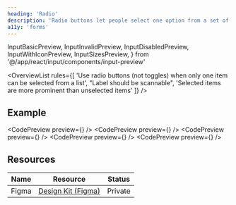 ```yaml
---
heading: 'Radio'
description: 'Radio buttons let people select one option from a set of options'
a11y: 'forms'
---
```


  InputBasicPreview,
  InputInvalidPreview,
  InputDisabledPreview,
  InputWithIconPreview,
  InputSizesPreview,
} from '@/app/react/input/components/input-preview'

<OverviewList rules={[
  'Use radio buttons (not toggles) when only one item can be selected from a list',
  "Label should be scannable",
  'Selected items are more prominent than unselected items'
]} />

## Example

<CodePreview preview={<InputBasicPreview />} />
<CodePreview preview={<InputInvalidPreview />} />
<CodePreview preview={<InputDisabledPreview />} />
<CodePreview preview={<InputWithIconPreview />} />
<CodePreview preview={<InputSizesPreview />} />

## Resources

| Name     | Resource | Status                                               |
| -------- | -------- | ---------------------------------------------------- |
| Figma    | [Design Kit (Figma)](https://www.figma.com/design/ducwqOCxoxcWc3ReV3FYd8/Digital-University-Component-Library?m=auto&node-id=0-1)      |                         Private                      |